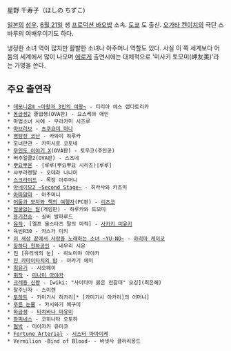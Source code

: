 星野 千寿子（ほしの ちずこ)

[[일본]]의 [[성우]]. [[6월 21일]] 생  [[프로덕션 바오밥]] 소속. [[도쿄]] 도 출신. [[오가타 켄이치]]의 극단 스바루의 여배우이기도 하다.

냉정한 소녀 역이 많지만 활발한 소녀나 아주머니 역할도 있다. 사실 이 쪽 세계보다 어둠의 세계에서 많이 나오며 [[에로게]] 출연시에는 대체적으로 '미사키 토모미(岬友美)'라는 가명을 쓴다.

== 주요 출연작 ==
 * [[데모니온Ⅱ ~마왕과 3인의 여왕~]] - 티리아 에스 랜다토리카
 * [[동급생2]] 졸업생(OVA판) - 요스케의 애인
 * 마법소녀 사에 - 무라카미 시즈루
 * [[마브러브]] - [[츠쿠요미 마나]]
 * [[명탐정 코난]] - 카와이 하루카
 * 모녀란관 - 카미시로 코토네
 * [[무인도 이야기 X]](OVA판) - 토우코(주인공)
 * 버추얼콜2(OVA판) - 스즈네
 * [[뿌요뿌욘]] - [루루(뿌요뿌요 시리즈)|루루]
 * 샤부라렌탈 - 오데라 나나미
 * [[스크라이드]] - 목장 아주머니
 * [[아네이모2 ~Second Stage~]] - 히라사와 카즈미
 * [[아따맘마]] - 아주머니
 * [[어둠과 모자와 책의 여행자]](PC판) - [[리츠코]]
 * [[얼굴없는 달]](게임판) - 하루카와 토모미
 * [[용기전승]] - 실버 발파루드
 * [[유작]], [엘프 올스타즈 탈의 마작] - [[사카키 미유키]]
 * 육빈R30 - 카스가 미키
 * [[이 세상 끝에서 사랑을 노래하는 소녀 ~YU-NO~]] - [[아리마 케이코]]
 * [[장하다 천하공인]] - 네무리 시온
 * 진 [유리색의 눈] - 히노미야 아야카
 * [[진 카마이타치의 밤]] - 아카기 에미
 * [[최유기]] - 샤오헤이
 * [[취작]] - [[미나미 아야카]]
 * [[크레용 신짱]] - [wiki: "사이타마 붉은 전갈대" 오깅](최은혜)
 * 탈주닌자 - 스이렌
 * [[투하트]] - 카미기시 히카리[* [카미기시 아카리]의 어머니]
 * [[푸른 눈물]] - 카시와기 메구미
 * [[하급생]] - [[타치바나 마유미]]
 * [[하피네스]] - 코히나타 오토하
 * [[협박]] - 미야자키 유미코
 * [[Fortune Arterial]] - [[시스터 아마이케]]
 * Vermilion -Bind of Blood- - 바넷사 클라리몽드
